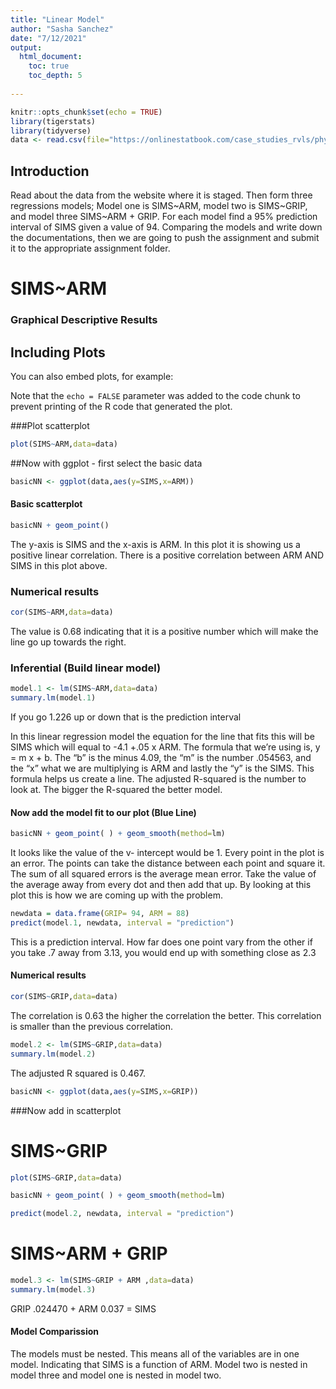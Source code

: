 ```yaml
---
title: "Linear Model"
author: "Sasha Sanchez"
date: "7/12/2021"
output: 
  html_document:
    toc: true
    toc_depth: 5 
    
---
```


```r
knitr::opts_chunk$set(echo = TRUE) 
library(tigerstats)
library(tidyverse)
data <- read.csv(file="https://onlinestatbook.com/case_studies_rvls/physical_strength/data.txt",sep="",header=TRUE) 
```


## Introduction

Read about the data from the website where it is staged. Then form three regressions models; Model one is SIMS~ARM, model two is SIMS~GRIP, and model three SIMS~ARM + GRIP. For each model find a 95% prediction interval of SIMS given a value of 94. Comparing the models and write down the documentations, then we are going to push the assignment and submit it to the appropriate assignment folder. 

# SIMS~ARM 



### Graphical Descriptive Results 


## Including Plots

You can also embed plots, for example:


Note that the `echo = FALSE` parameter was added to the code chunk to prevent printing of the R code that generated the plot.

###Plot scatterplot

```r
plot(SIMS~ARM,data=data)
```

##Now with ggplot - first select the basic data

```r
basicNN <- ggplot(data,aes(y=SIMS,x=ARM))
```
#### Basic scatterplot

```r
basicNN + geom_point()
```



The y-axis is SIMS and the x-axis is ARM. In this plot it is showing us a positive linear correlation. There is a positive correlation between ARM AND SIMS in this plot above.  

### Numerical results

```r
cor(SIMS~ARM,data=data)
```

The value is 0.68 indicating that it is a positive number which will make the line go up towards the right. 

### Inferential  (Build linear model)
  
```r
model.1 <- lm(SIMS~ARM,data=data)
summary.lm(model.1)
```

If you go 1.226 up or down that is the prediction interval 



In this linear regression model the equation for the line that fits this will be SIMS which will equal to -4.1 +.05 x ARM. The formula that we're using is, y = m x + b. The "b" is the minus 4.09, the "m" is the number .054563, and the "x" what we are multiplying is ARM and lastly the "y" is the SIMS. This formula helps us create a line. The adjusted R-squared is the number to look at. The bigger the R-squared the better model. 


#### Now add the model fit to our plot (Blue Line)
  
```r
basicNN + geom_point( ) + geom_smooth(method=lm)
``` 

It looks like the value of the v- intercept would be 1. Every point in the plot is an error. The points can take the distance between each point and square it. The sum of all squared errors is the average mean error. Take the value of the average away from every dot and then add that up. By looking at this plot this is how we are coming up with the problem. 

```r
newdata = data.frame(GRIP= 94, ARM = 88)
predict(model.1, newdata, interval = "prediction")
```


This is a prediction interval. How far does one point vary from the other if you take .7 away from 3.13, you would end up with something close as 2.3

#### Numerical results

```r
cor(SIMS~GRIP,data=data)
```

The correlation is 0.63 the higher the correlation the better. This correlation is smaller than the previous correlation.  


```r
model.2 <- lm(SIMS~GRIP,data=data)
summary.lm(model.2)
```

The adjusted R squared is 0.467.


```r
basicNN <- ggplot(data,aes(y=SIMS,x=GRIP))
```
###Now add in scatterplot


# SIMS~GRIP

```r
plot(SIMS~GRIP,data=data)
```


```r
basicNN + geom_point( ) + geom_smooth(method=lm)
``` 

```r
predict(model.2, newdata, interval = "prediction")
```



# SIMS~ARM + GRIP


```r
model.3 <- lm(SIMS~GRIP + ARM ,data=data)
summary.lm(model.3)
```

GRIP .024470 + ARM 0.037 = SIMS


#### Model Comparission 

The models must be nested. This means all of the variables are in one model. Indicating that SIMS is a function of ARM. Model two is nested in model three and model one is nested in model two. 

